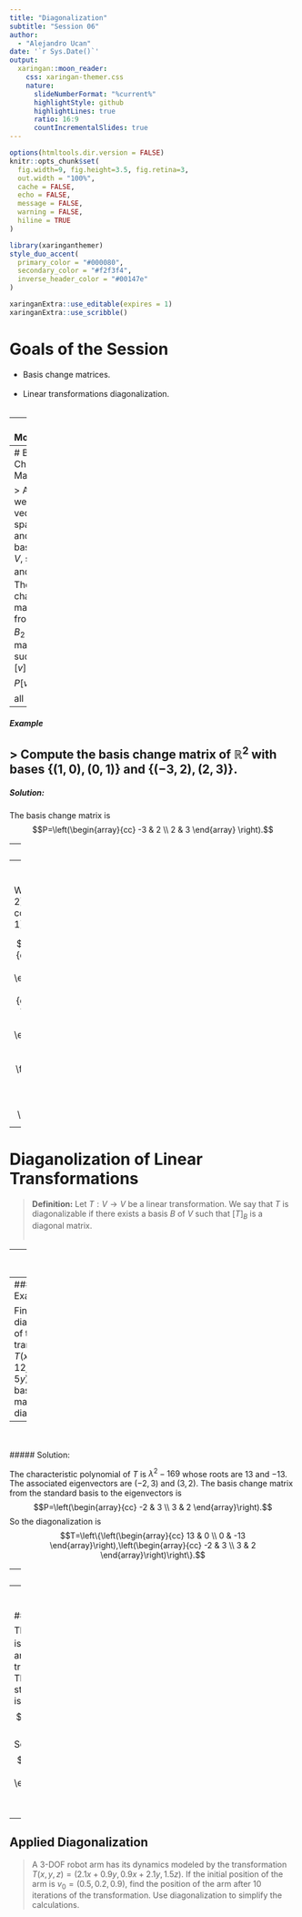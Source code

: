 ```yaml
---
title: "Diagonalization"
subtitle: "Session 06"
author: 
  - "Alejandro Ucan"
date: '`r Sys.Date()`'
output:
  xaringan::moon_reader:
    css: xaringan-themer.css
    nature:
      slideNumberFormat: "%current%"
      highlightStyle: github
      highlightLines: true
      ratio: 16:9
      countIncrementalSlides: true
---
```


```r
options(htmltools.dir.version = FALSE)
knitr::opts_chunk$set(
  fig.width=9, fig.height=3.5, fig.retina=3,
  out.width = "100%",
  cache = FALSE,
  echo = FALSE,
  message = FALSE, 
  warning = FALSE,
  hiline = TRUE
)
```

```r
library(xaringanthemer)
style_duo_accent(
  primary_color = "#000080",
  secondary_color = "#f2f3f4",
  inverse_header_color = "#00147e"
)
```

```r
xaringanExtra::use_editable(expires = 1)
xaringanExtra::use_scribble()
```

# Goals of the Session

* Basis change matrices. <br/><br/>
* Linear transformations diagonalization. <br/><br/>

---
# Motivation

An automobile assembly line has 3 workstations (Body, Paint, Assembly) whose production rates interact. The system is modeled by the matrix 
$$A=\left(\begin{array}{ccc} 1.1 & 0.2 & 0.1 \\ 0.3 & 0.9 & 0.2 \\ 0.1 & 0.1 & 1.0 \end{array}\right)$$

Defined in a basis where each vector represents the production at each station. After analysis, a more natural basis $B = {v_1, v_2, v_3}$ is found where: <br/>
* $v_1 = (1,1,1)^t$ (balanced production) <br/>
* $v_2 = (1,-1,0)^t$ (body-paint tradeoff) <br/>
* $v_3 = (0,1,-1)^t$ (paint-assembly tradeoff) <br/>

How does the output transformation look in this new basis? Interpret the transformation in terms of the new basis vectors. For production target $x = (200, 180, 220)^t$ (in standard basis), find the production in the new basis and describe which one contributes most to the target.

---
# Basis Change Matrices

> Assume we have a vector space $V$ and two bases for $V,$ say $B_1$ and $B_2.$ The basis change matrix from $B_1$ to $B_2$ is the matrix $P$ such that $[v]_{B_2}=P[v]_{B_1}$ for all $v\in V.$

--
##### Example

> Compute the basis change matrix of $\mathbb{R}^2$ with bases $\{(1,0),(0,1)\}$ and $\{(-3,2),(2,3)\}.$
--

##### Solution:
The basis change matrix is $$P=\left(\begin{array}{cc} -3 & 2 \\ 2 & 3 \end{array} \right).$$

---
##### Example

> Compute the basis change matrix of $\mathbb{R}^2$ with bases $\{(1,2),(3,4)\}$ and $\{(1,1),(1,-1)\}.$ <br/><br/>

--
<br/><br/>
Write the basis $\{(1,2),(3,4)\}$ in linear combinations of $\{(1,1),(1,-1)\}:$

$$\left(\begin{array}{cc|cc} 1 & 1 & 1 & 3 \\ 1 & -1 & 2 & 4 \end{array}\right)\sim \left(\begin{array}{cc|cc} 1 & 1 & 1 & 3 \\ 0 & 1 & \frac{-1}{2} & \frac{-1}{2} \end{array}\right)\sim \left(\begin{array}{cc|cc} 1 & 0 & \frac{3}{2} & \frac{7}{2} \\ 0 & 1 & \frac{-1}{2} & \frac{-1}{2} \end{array}\right)$$

---
# Diaganolization of Linear Transformations

> **Definition:** Let $T:V\to V$ be a linear transformation. We say that $T$ is diagonalizable if there exists a basis $B$ of $V$ such that $[T]_B$ is a diagonal matrix. <br/><br/>

--
<br/><br/> 

In the case of matrices, a matrix $A$ is diagonalizable if there exists an invertible matrix $P$ such that $P^{-1}AP$ is diagonal. Then, if the eigenvectors of $A$ form a basis, the basis change matrix from the canonical to the eigenvectors is the matrix that works for diagonalization.

---
##### Example

Find the diagonalization of the transformation $T(x,y)=(5x-12y,-12x-5y)$ and the basis change matrix for the diagonalization.

--
<br/><br/>
##### Solution:

The characteristic polynomial of $T$ is $\lambda^2-169$ whose roots are $13$ and $-13.$ The associated eigenvectors are $(-2,3)$ and $(3,2).$ The basis change matrix from the standard basis to the eigenvectors is $$P=\left(\begin{array}{cc} -2 & 3 \\ 3 & 2 \end{array}\right).$$ So the diagonalization is $$T=\left\{\left(\begin{array}{cc} 13 & 0 \\ 0 & -13 \end{array}\right),\left(\begin{array}{cc} -2 & 3 \\ 3 & 2 \end{array}\right)\right\}.$$

---
##### Example

Find the diagonalization of the transformation $T(x,y)=(7x-2y,2x+2y)$ and the basis change matrix for the diagonalization.
--
<br/><br/>
##### Solution:

The characteristic polynomial of $T$ is $\lambda^2+9\lambda-18$ and its roots are $3$ and $6.$ The eigenvectors of this transformation are $(1,2)$ and $(2,1).$ The basis change matrix from the standard basis to the eigenvectors is $$P=\left(\begin{array}{cc} 1 & 2 \\ 2 & 1 \end{array}\right).$$ So the diagonalization is $$T=\left\{\left(\begin{array}{cc} 3 & 0 \\ 0 & 6 \end{array}\right),\left(\begin{array}{cc} 1 & 2 \\ 2 & 1 \end{array}\right)\right\}.$$

---

## Applied Diagonalization

> A 3-DOF robot arm has its dynamics modeled by the transformation $T(x,y,z)=(2.1x+0.9y, 0.9x+2.1y,1.5z).$ If the initial position of the arm is $v_0=(0.5,0.2,0.9),$ find the position of the arm after 10 iterations of the transformation. Use diagonalization to simplify the calculations. 
